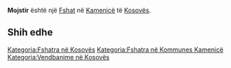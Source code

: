 {{Fshat në Kosovës
 | Emri                = Mojstir
| sqi_N_name = Mojstir
| sqi_N_FULL_NAME_RO = Mojstir
| sqi_N_FULL_NAME_ND_RO = Mojstir
| sqi_N_SORT_NAME_RG = MOJSTIR
| sqi_N_FULL_NAME_RG = Mojstir
| sqi_N_FULL_NAME_ND_RG = Mojstir
| srp_N_name = Mojstir
| srp_N_FULL_NAME_RO = Mojstir
| srp_N_FULL_NAME_ND_RO = Mojstir
| srp_N_SORT_NAME_RG = MOJSTIR
| srp_N_FULL_NAME_RG = Mojstir
| srp_N_FULL_NAME_ND_RG = Mojstir
| srp_NS_name = Мојстир
| srp_NS_FULL_NAME_RO = Мојстир
| srp_NS_FULL_NAME_ND_RO = Мојстир
| srp_NS_SORT_NAME_RG = МОЈСТИР
| srp_NS_FULL_NAME_RG = Мојстир
| srp_NS_FULL_NAME_ND_RG = Мојстир
| std_V_name = Mojstiri
| std_V_FULL_NAME_RO = Mojstiri
| std_V_FULL_NAME_ND_RO = Mojstiri
| std_V_SORT_NAME_RG = MOJSTIRI
| std_V_FULL_NAME_RG = Mojstiri
| std_V_FULL_NAME_ND_RG = Mojstiri

 | Emri (Rasa dhanore) = 
 | Figura              = 
 | Shteti              = Kosovo
 | Komuna              = Kamenicë
 | Kodi postar         = 
 | Sipërfaqja          = 

 | Popullsia           = 

 | Regj. i popullsisë  = 
 | Dend. e popullsisë  = 
 | Faqja zyrtare       = 
 <!--- Koordinatat ----> 
 | Gjerësia            = 42.800278
 | Gjatësia            = 20.542778
 | Lartësia            = 
}}
'''Mojstir''' është një [[Fshat]] në [[Kamenicë]] të [[Kosovës]].

<!-- == Gjeografia == -->
<!-- == Historia == -->
<!-- == Demografia == -->
== Shih edhe ==
{{Komuna Kamenicë}}
{{Kosovo-Administrata-Cung}}

[[Kategoria:Fshatra në Kosovës]]
[[Kategoria:Fshatra në Kommunes Kamenicë]]
[[Kategoria:Vendbanime në Kosovës]]